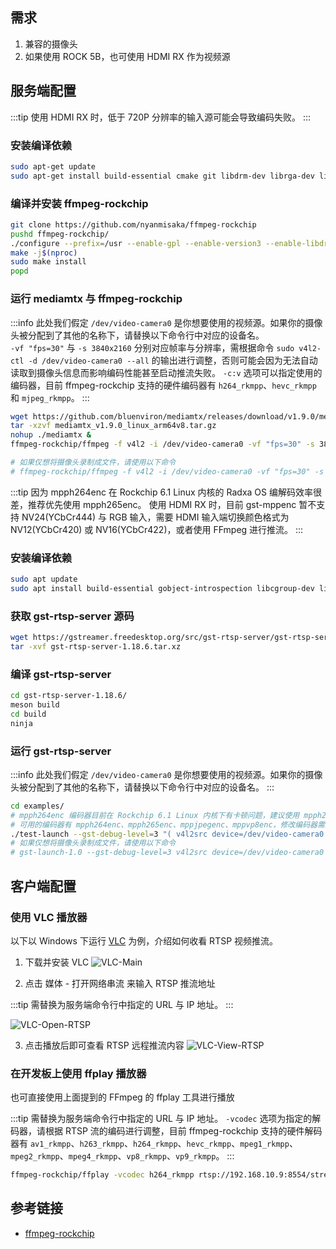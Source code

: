 ## 需求

1. 兼容的摄像头
2. 如果使用 ROCK 5B，也可使用 HDMI RX 作为视频源

## 服务端配置

<Tabs queryString="target">

<TabItem value="ffmpeg" label="基于 FFmpeg">

:::tip
使用 HDMI RX 时，低于 720P 分辨率的输入源可能会导致编码失败。
:::

### 安装编译依赖

```bash
sudo apt-get update
sudo apt-get install build-essential cmake git libdrm-dev librga-dev librockchip-mpp-dev libsdl2*-dev libx264-dev libx265-dev pkg-config
```

### 编译并安装 ffmpeg-rockchip

```bash
git clone https://github.com/nyanmisaka/ffmpeg-rockchip
pushd ffmpeg-rockchip/
./configure --prefix=/usr --enable-gpl --enable-version3 --enable-libdrm --enable-rkmpp --enable-rkrga --enable-libx264 --enable-libx265 --enable-ffplay
make -j$(nproc)
sudo make install
popd
```

### 运行 mediamtx 与 ffmpeg-rockchip

:::info
此处我们假定 `/dev/video-camera0` 是你想要使用的视频源。如果你的摄像头被分配到了其他的名称下，请替换以下命令行中对应的设备名。  
`-vf "fps=30"` 与 `-s 3840x2160` 分别对应帧率与分辨率，需根据命令 `sudo v4l2-ctl -d /dev/video-camera0 --all` 的输出进行调整，否则可能会因为无法自动读取到摄像头信息而影响编码性能甚至启动推流失败。
`-c:v` 选项可以指定使用的编码器，目前 ffmpeg-rockchip 支持的硬件编码器有 `h264_rkmpp`、`hevc_rkmpp` 和 `mjpeg_rkmpp`。
:::

```bash
wget https://github.com/bluenviron/mediamtx/releases/download/v1.9.0/mediamtx_v1.9.0_linux_arm64v8.tar.gz
tar -xzvf mediamtx_v1.9.0_linux_arm64v8.tar.gz
nohup ./mediamtx &
ffmpeg-rockchip/ffmpeg -f v4l2 -i /dev/video-camera0 -vf "fps=30" -s 3840x2160 -c:v h264_rkmpp -rc_mode AVBR -b:v 20M -minrate 10M -maxrate 40M -profile:v main -level 5.1 -f rtsp rtsp://0.0.0.0:8554/stream

# 如果仅想将摄像头录制成文件，请使用以下命令
# ffmpeg-rockchip/ffmpeg -f v4l2 -i /dev/video-camera0 -vf "fps=30" -s 3840x2160 -c:v h264_rkmpp -rc_mode AVBR -b:v 20M -minrate 10M -maxrate 40M -profile:v main -level 5.1 /tmp/tmp.mp4
```

</TabItem>

<TabItem value="gstreamer" label="基于 Gstreamer">

:::tip
因为 mpph264enc 在 Rockchip 6.1 Linux 内核的 Radxa OS 编解码效率很差，推荐优先使用 mpph265enc。
使用 HDMI RX 时，目前 gst-mppenc 暂不支持 NV24(YCbCr444) 与 RGB 输入，需要 HDMI 输入端切换颜色格式为 NV12(YCbCr420) 或 NV16(YCbCr422)，或者使用 FFmpeg 进行推流。
:::

### 安装编译依赖

```bash
sudo apt update
sudo apt install build-essential gobject-introspection libcgroup-dev libgirepository1.0-dev libgstreamer-plugins-bad1.0-dev libgstreamer-plugins-base1.0-dev meson
```

### 获取 gst-rtsp-server 源码

```bash
wget https://gstreamer.freedesktop.org/src/gst-rtsp-server/gst-rtsp-server-1.18.6.tar.xz
tar -xvf gst-rtsp-server-1.18.6.tar.xz
```

### 编译 gst-rtsp-server

```bash
cd gst-rtsp-server-1.18.6/
meson build
cd build
ninja
```

### 运行 gst-rtsp-server

:::info
此处我们假定 `/dev/video-camera0` 是你想要使用的视频源。如果你的摄像头被分配到了其他的名称下，请替换以下命令行中对应的设备名。
:::

```bash
cd examples/
# mpph264enc 编码器目前在 Rockchip 6.1 Linux 内核下有卡顿问题，建议使用 mpph265enc 编码器
# 可用的编码器有 mpph264enc、mpph265enc、mppjpegenc、mppvp8enc，修改编码器需要修改 pipeline 后的 rtp*pay 或 *parse
./test-launch --gst-debug-level=3 "( v4l2src device=/dev/video-camera0 ! queue ! mpph265enc bps=51200000 rc-mode=vbr ! rtph265pay name=pay0 pt=97 )"
# 如果仅想将摄像头录制成文件，请使用以下命令
# gst-launch-1.0 --gst-debug-level=3 v4l2src device=/dev/video-camera0 ! queue ! mpph265enc bps=51200000 rc-mode=vbr ! h265parse ! mp4mux ! filesink location=output.mp4
```

</TabItem>

</Tabs>

## 客户端配置

### 使用 VLC 播放器

以下以 Windows 下运行 [VLC](https://www.videolan.org/vlc/) 为例，介绍如何收看 RTSP 视频推流。

1. 下载并安装 VLC
   ![VLC-Main](/img/general-tutorial/rtsp/VLC-Main.webp)

2. 点击 媒体 - 打开网络串流 来输入 RTSP 推流地址

:::tip
需替换为服务端命令行中指定的 URL 与 IP 地址。
:::

![VLC-Open-RTSP](/img/general-tutorial/rtsp/VLC-Open-RTSP.webp)

3. 点击播放后即可查看 RTSP 远程推流内容
   ![VLC-View-RTSP](/img/general-tutorial/rtsp/VLC-View-RTSP.webp)

### 在开发板上使用 ffplay 播放器

也可直接使用上面提到的 FFmpeg 的 ffplay 工具进行播放

:::tip
需替换为服务端命令行中指定的 URL 与 IP 地址。
`-vcodec` 选项为指定的解码器，请根据 RTSP 流的编码进行调整，目前 ffmpeg-rockchip 支持的硬件解码器有 `av1_rkmpp`、`h263_rkmpp`、`h264_rkmpp`、`hevc_rkmpp`、`mpeg1_rkmpp`、`mpeg2_rkmpp`、`mpeg4_rkmpp`、`vp8_rkmpp`、`vp9_rkmpp`。
:::

```bash
ffmpeg-rockchip/ffplay -vcodec h264_rkmpp rtsp://192.168.10.9:8554/stream
```

## 参考链接

- [ffmpeg-rockchip](https://github.com/nyanmisaka/ffmpeg-rockchip/wiki)
